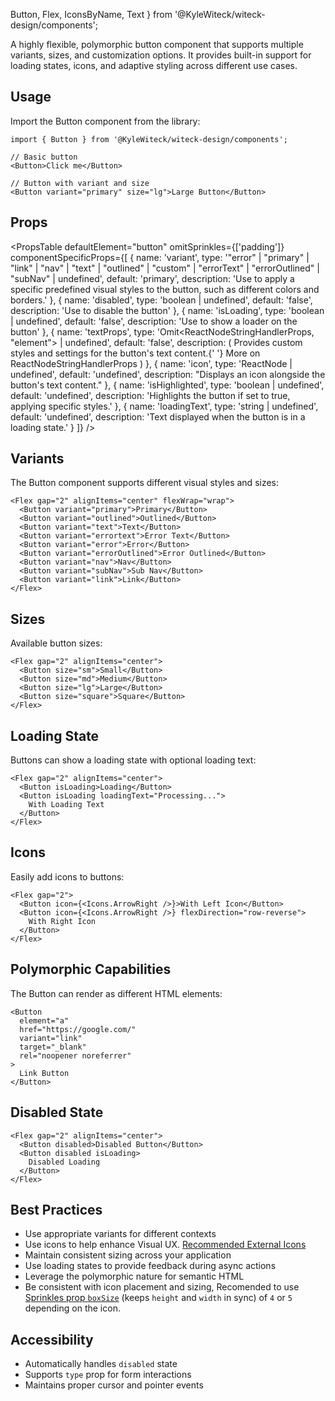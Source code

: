   Button,
  Flex,
  IconsByName,
  Text
} from '@KyleWiteck/witeck-design/components';

A highly flexible, polymorphic button component that supports multiple variants,
sizes, and customization options. It provides built-in support for loading
states, icons, and adaptive styling across different use cases.

## Usage

Import the Button component from the library:

```tsx
import { Button } from '@KyleWiteck/witeck-design/components';

// Basic button
<Button>Click me</Button>

// Button with variant and size
<Button variant="primary" size="lg">Large Button</Button>
```

## Props

<PropsTable
  defaultElement="button"
  omitSprinkles={['padding']}
  componentSpecificProps={[
    {
      name: 'variant',
      type: '"error" | "primary" | "link" | "nav" | "text" | "outlined" | "custom" | "errorText" | "errorOutlined" | "subNav" | undefined',
      default: 'primary',
      description:
        'Use to apply a specific predefined visual styles to the button, such as different colors and borders.'
    },
    {
      name: 'disabled',
      type: 'boolean | undefined',
      default: 'false',
      description: 'Use to disable the button'
    },
    {
      name: 'isLoading',
      type: 'boolean | undefined',
      default: 'false',
      description: 'Use to show a loader on the button'
    },
    {
      name: 'textProps',
      type: 'Omit<ReactNodeStringHandlerProps, "element"> | undefined',
      default: 'false',
      description: (
        <Text element="span" variant="inherit">
          Provides custom styles and settings for the button's text content.{' '}
          <Link to="/guides/components/reactNodeStringHandler">
            More on ReactNodeStringHandlerProps
          </Link>
        </Text>
      )
    },
    {
      name: 'icon',
      type: 'ReactNode | undefined',
      default: 'undefined',
      description: "Displays an icon alongside the button's text content."
    },
    {
      name: 'isHighlighted',
      type: 'boolean | undefined',
      default: 'undefined',
      description:
        'Highlights the button if set to true, applying specific styles.'
    },
    {
      name: 'loadingText',
      type: 'string | undefined',
      default: 'undefined',
      description: 'Text displayed when the button is in a loading state.'
    }
  ]}
/>

## Variants

The Button component supports different visual styles and sizes:

```tsx live
<Flex gap="2" alignItems="center" flexWrap="wrap">
  <Button variant="primary">Primary</Button>
  <Button variant="outlined">Outlined</Button>
  <Button variant="text">Text</Button>
  <Button variant="errortext">Error Text</Button>
  <Button variant="error">Error</Button>
  <Button variant="errorOutlined">Error Outlined</Button>
  <Button variant="nav">Nav</Button>
  <Button variant="subNav">Sub Nav</Button>
  <Button variant="link">Link</Button>
</Flex>
```

## Sizes

Available button sizes:

```tsx live
<Flex gap="2" alignItems="center">
  <Button size="sm">Small</Button>
  <Button size="md">Medium</Button>
  <Button size="lg">Large</Button>
  <Button size="square">Square</Button>
</Flex>
```

## Loading State

Buttons can show a loading state with optional loading text:

```tsx live
<Flex gap="2" alignItems="center">
  <Button isLoading>Loading</Button>
  <Button isLoading loadingText="Processing...">
    With Loading Text
  </Button>
</Flex>
```

## Icons

Easily add icons to buttons:

```tsx live
<Flex gap="2">
  <Button icon={<Icons.ArrowRight />}>With Left Icon</Button>
  <Button icon={<Icons.ArrowRight />} flexDirection="row-reverse">
    With Right Icon
  </Button>
</Flex>
```

## Polymorphic Capabilities

The Button can render as different HTML elements:

```tsx live
<Button
  element="a"
  href="https://google.com/"
  variant="link"
  target="_blank"
  rel="noopener noreferrer"
>
  Link Button
</Button>
```

## Disabled State

```tsx live
<Flex gap="2" alignItems="center">
  <Button disabled>Disabled Button</Button>
  <Button disabled isLoading>
    Disabled Loading
  </Button>
</Flex>
```

## Best Practices

- Use appropriate variants for different contexts
- Use icons to help enhance Visual UX.
  [Recommended External Icons](https://fonts.google.com/icons)
- Maintain consistent sizing across your application
- Use loading states to provide feedback during async actions
- Leverage the polymorphic nature for semantic HTML
- Be consistent with icon placement and sizing, Recomended to use
  [Sprinkles prop `boxSize`](/docs/guides/styles-and-theming/sprinkles#spacing)
  (keeps `height` and `width` in sync) of `4` or `5` depending on the icon.

## Accessibility

- Automatically handles `disabled` state
- Supports `type` prop for form interactions
- Maintains proper cursor and pointer events
